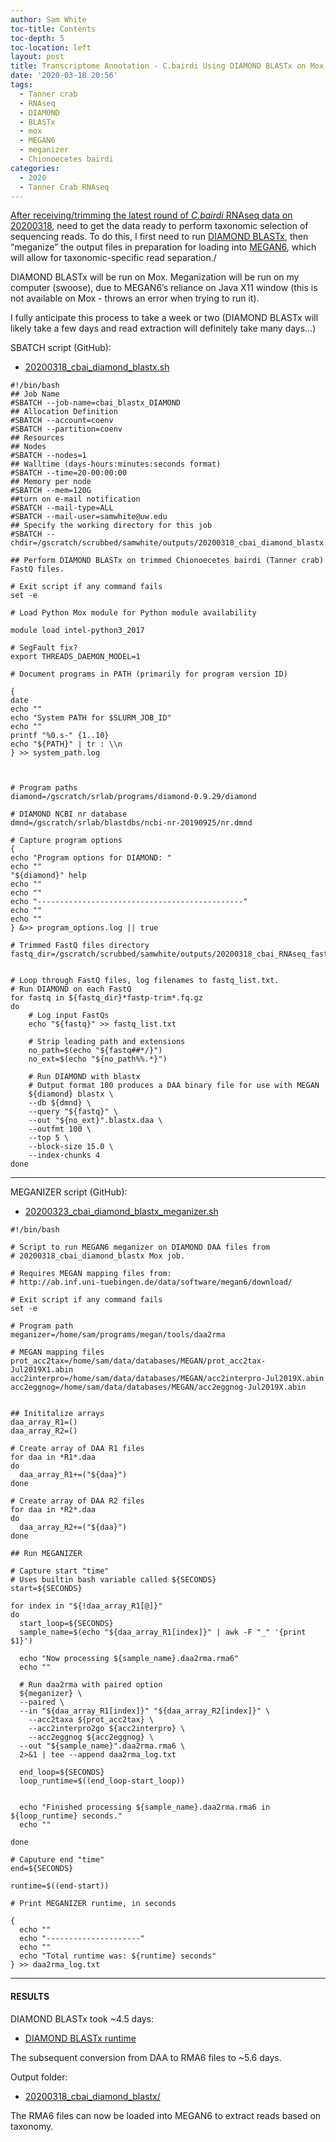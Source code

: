 ```yaml
---
author: Sam White
toc-title: Contents
toc-depth: 5
toc-location: left
layout: post
title: Transcriptome Annotation - C.bairdi Using DIAMOND BLASTx on Mox and MEGAN6 Meganizer on swoose
date: '2020-03-18 20:56'
tags:
  - Tanner crab
  - RNAseq
  - DIAMOND
  - BLASTx
  - mox
  - MEGAN6
  - meganizer
  - Chionoecetes bairdi
categories:
  - 2020
  - Tanner Crab RNAseq
---
```

[After receiving/trimming the latest round of _C.bairdi_ RNAseq data on 20200318](https://robertslab.github.io/sams-notebook/posts/2020/2020-03-18-TrimmingQCMultiQC---C.bairdi-RNAseq-FastQ-with-fastp-on-Mox/), need to get the data ready to perform taxonomic selection of sequencing reads. To do this, I first need to run [DIAMOND BLASTx](https://github.com/bbuchfink/diamond), then "meganize" the output files in preparation for loading into [MEGAN6](https://uni-tuebingen.de/fakultaeten/mathematisch-naturwissenschaftliche-fakultaet/fachbereiche/informatik/lehrstuehle/algorithms-in-bioinformatics/software/megan6/), which will allow for taxonomic-specific read separation./

DIAMOND BLASTx will be run on Mox. Meganization will be run on my computer (swoose), due to MEGAN6's reliance on Java X11 window (this is not available on Mox - throws an error when trying to run it).

I fully anticipate this process to take a week or two (DIAMOND BLASTx will likely take a few days and read extraction will definitely take many days...)

SBATCH script (GitHub):

- [20200318_cbai_diamond_blastx.sh](https://github.com/RobertsLab/sams-notebook/blob/master/sbatch_scripts/20200318_cbai_diamond_blastx.sh)

```shell
#!/bin/bash
## Job Name
#SBATCH --job-name=cbai_blastx_DIAMOND
## Allocation Definition
#SBATCH --account=coenv
#SBATCH --partition=coenv
## Resources
## Nodes
#SBATCH --nodes=1
## Walltime (days-hours:minutes:seconds format)
#SBATCH --time=20-00:00:00
## Memory per node
#SBATCH --mem=120G
##turn on e-mail notification
#SBATCH --mail-type=ALL
#SBATCH --mail-user=samwhite@uw.edu
## Specify the working directory for this job
#SBATCH --chdir=/gscratch/scrubbed/samwhite/outputs/20200318_cbai_diamond_blastx

## Perform DIAMOND BLASTx on trimmed Chionoecetes bairdi (Tanner crab) FastQ files.

# Exit script if any command fails
set -e

# Load Python Mox module for Python module availability

module load intel-python3_2017

# SegFault fix?
export THREADS_DAEMON_MODEL=1

# Document programs in PATH (primarily for program version ID)

{
date
echo ""
echo "System PATH for $SLURM_JOB_ID"
echo ""
printf "%0.s-" {1..10}
echo "${PATH}" | tr : \\n
} >> system_path.log



# Program paths
diamond=/gscratch/srlab/programs/diamond-0.9.29/diamond

# DIAMOND NCBI nr database
dmnd=/gscratch/srlab/blastdbs/ncbi-nr-20190925/nr.dmnd

# Capture program options
{
echo "Program options for DIAMOND: "
echo ""
"${diamond}" help
echo ""
echo ""
echo "----------------------------------------------"
echo ""
echo ""
} &>> program_options.log || true

# Trimmed FastQ files directory
fastq_dir=/gscratch/scrubbed/samwhite/outputs/20200318_cbai_RNAseq_fastp_trimming/


# Loop through FastQ files, log filenames to fastq_list.txt.
# Run DIAMOND on each FastQ
for fastq in ${fastq_dir}*fastp-trim*.fq.gz
do
	# Log input FastQs
	echo "${fastq}" >> fastq_list.txt

	# Strip leading path and extensions
	no_path=$(echo "${fastq##*/}")
	no_ext=$(echo "${no_path%%.*}")

	# Run DIAMOND with blastx
	# Output format 100 produces a DAA binary file for use with MEGAN
	${diamond} blastx \
	--db ${dmnd} \
	--query "${fastq}" \
	--out "${no_ext}".blastx.daa \
	--outfmt 100 \
	--top 5 \
	--block-size 15.0 \
	--index-chunks 4
done
```

---

MEGANIZER script (GitHub):

- [20200323_cbai_diamond_blastx_meganizer.sh](https://github.com/RobertsLab/sams-notebook/blob/master/bash_scripts/20200323_cbai_diamond_blastx_meganizer.sh)

```shell
#!/bin/bash

# Script to run MEGAN6 meganizer on DIAMOND DAA files from
# 20200318_cbai_diamond_blastx Mox job.

# Requires MEGAN mapping files from:
# http://ab.inf.uni-tuebingen.de/data/software/megan6/download/

# Exit script if any command fails
set -e

# Program path
meganizer=/home/sam/programs/megan/tools/daa2rma

# MEGAN mapping files
prot_acc2tax=/home/sam/data/databases/MEGAN/prot_acc2tax-Jul2019X1.abin
acc2interpro=/home/sam/data/databases/MEGAN/acc2interpro-Jul2019X.abin
acc2eggnog=/home/sam/data/databases/MEGAN/acc2eggnog-Jul2019X.abin


## Inititalize arrays
daa_array_R1=()
daa_array_R2=()

# Create array of DAA R1 files
for daa in *R1*.daa
do
  daa_array_R1+=("${daa}")
done

# Create array of DAA R2 files
for daa in *R2*.daa
do
  daa_array_R2+=("${daa}")
done

## Run MEGANIZER

# Capture start "time"
# Uses builtin bash variable called ${SECONDS}
start=${SECONDS}

for index in "${!daa_array_R1[@]}"
do
  start_loop=${SECONDS}
  sample_name=$(echo "${daa_array_R1[index]}" | awk -F "_" '{print $1}')

  echo "Now processing ${sample_name}.daa2rma.rma6"
  echo ""

  # Run daa2rma with paired option
  ${meganizer} \
  --paired \
  --in "${daa_array_R1[index]}" "${daa_array_R2[index]}" \
	--acc2taxa ${prot_acc2tax} \
	--acc2interpro2go ${acc2interpro} \
	--acc2eggnog ${acc2eggnog} \
  --out "${sample_name}".daa2rma.rma6 \
  2>&1 | tee --append daa2rma_log.txt

  end_loop=${SECONDS}
  loop_runtime=$((end_loop-start_loop))


  echo "Finished processing ${sample_name}.daa2rma.rma6 in ${loop_runtime} seconds."
  echo ""

done

# Caputure end "time"
end=${SECONDS}

runtime=$((end-start))

# Print MEGANIZER runtime, in seconds

{
  echo ""
  echo "---------------------"
  echo ""
  echo "Total runtime was: ${runtime} seconds"
} >> daa2rma_log.txt
```

---

#### RESULTS

DIAMOND BLASTx took ~4.5 days:

- [DIAMOND BLASTx runtime](https://github.com/RobertsLab/sams-notebook/blob/master/images/screencaps/20200318_cbai_diamond_blastx_runtime.png?raw=true)

The subsequent conversion from DAA to RMA6 files to ~5.6 days.

Output folder:

- [20200318_cbai_diamond_blastx/](https://gannet.fish.washington.edu/Atumefaciens/20200318_cbai_diamond_blastx/)

The RMA6 files can now be loaded into MEGAN6 to extract reads based on taxonomy.
